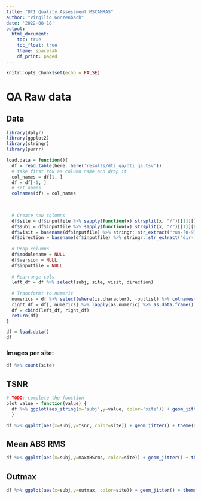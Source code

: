 ```yaml
---
title: "DTI Quality Assessment MSCAMRAS"
author: "Virgilio Gonzenbach"
date: '2022-08-18'
output: 
  html_document:
    toc: true
    toc_float: true
    theme: spacelab
    df_print: paged
---
```


```r
knitr::opts_chunk$set(echo = FALSE)
```

# QA Raw data
## Data

```r
library(dplyr)
library(ggplot2)
library(stringr)
library(purrr)

load.data = function(){
  df = read.table(here::here('results/dti_qa/dti_qa.tsv'))
  # take first row as column name and drop it
  col_names = df[1, ]
  df = df[-1, ]
  # set names
  colnames(df) = col_names
  

  
  # Create new columns
  df$site = df$inputfile %>% sapply(function(x) strsplit(x, "/")[[1]][7]) %>% unname() %>% stringr::str_replace("ses-", '') %>% as.factor()
  df$subj = df$inputfile %>% sapply(function(x) strsplit(x, "/")[[1]][6]) %>% unname() %>% stringr::str_replace("sub-", '') %>% as.factor()
  df$visit = basename(df$inputfile) %>% stringr::str_extract("run-[0-9]+") %>% stringr::str_replace("run-", '') %>% as.factor()
  df$direction = basename(df$inputfile) %>% stringr::str_extract("dir-[A-Z|a-z]+") %>% stringr::str_replace("dir-", '') %>% as.factor()
  
  # Drop columns
  df$modulename = NULL
  df$version = NULL
  df$inputfile = NULL
  
  # Rearrange cols
  left_df = df %>% select(subj, site, visit, direction)
  
  # Transformt to numeric
  numerics = df %>% select(where(is.character), -outlist) %>% colnames()
  right_df = df[, numerics] %>% lapply(as.numeric) %>% as.data.frame()
  df = cbind(left_df, right_df)
  return(df)
}

df = load.data()
df 
```

### Images per site: 

```r
df %>% count(site)
```


## TSNR


```r
# TODO: complete the function
plot_value = function(value) {
  df %>% ggplot(aes_string(x='subj',y=value, color='site')) + geom_jitter() + theme(axis.text.x = element_text(angle = 45, hjust = 1))
  }
```

```r
df %>% ggplot(aes(x=subj,y=tsnr, color=site)) + geom_jitter() + theme(axis.text.x = element_text(angle = 45, hjust = 1))
```

## Mean ABS RMS

```r
df %>% ggplot(aes(x=subj,y=maxABSrms, color=site)) + geom_jitter() + theme(axis.text.x = element_text(angle = 45, hjust = 1))
```

## Outmax

```r
df %>% ggplot(aes(x=subj,y=outmax, color=site)) + geom_jitter() + theme(axis.text.x = element_text(angle = 45, hjust = 1))

```




